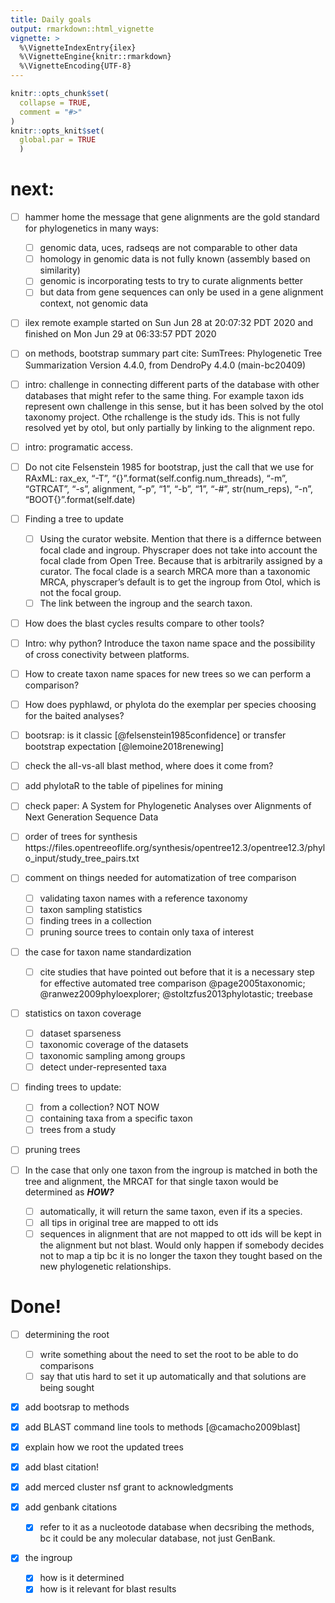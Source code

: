```yaml
---
title: Daily goals
output: rmarkdown::html_vignette
vignette: >
  %\VignetteIndexEntry{ilex}
  %\VignetteEngine{knitr::rmarkdown}
  %\VignetteEncoding{UTF-8}
---
```

```r
knitr::opts_chunk$set(
  collapse = TRUE,
  comment = "#>"
)
knitr::opts_knit$set(
  global.par = TRUE
  )
```

# next:


- [ ] hammer home the message that gene alignments are the gold standard for phylogenetics in many ways:
  - [ ] genomic data, uces, radseqs are not comparable to other data
  - [ ] homology in genomic data is not fully known (assembly based on similarity)
  - [ ] genomic is incorporating tests to try to curate alignments better
  - [ ] but data from gene sequences can only be used in a gene alignment context, not genomic data

- [ ] ilex remote example started on Sun Jun 28 at 20:07:32 PDT 2020 and finished on Mon Jun 29 at 06:33:57 PDT 2020

- [ ] on methods, bootstrap summary part cite:
 SumTrees: Phylogenetic Tree Summarization Version 4.4.0, from DendroPy 4.4.0 (main-bc20409)

- [ ] intro: challenge in connecting different parts of the database with other databases that might refer to the same thing. For example taxon ids represent own challenge in this sense, but it has been solved by the otol taxonomy project. Othe rchallenge is the study ids. This is not fully resolved yet by otol, but only partially by linking to the alignment repo.
- [ ] intro: programatic access.


- [ ] Do not cite Felsenstein 1985 for bootstrap, just the call that we use for RAxML:
rax_ex, "-T", "{}".format(self.config.num_threads),
                                 "-m", "GTRCAT",
                                 "-s", alignment,
                                 "-p", "1", "-b", "1", "-#", str(num_reps),
                                 "-n", "BOOT{}".format(self.date)
- [ ] Finding a tree to update
  - [ ]  Using the curator website. Mention that there is a differnce between focal clade and ingroup. Physcraper does not take into account the focal clade from Open Tree. Because that is arbitrarily assigned by a curator. The focal clade is a search MRCA more than a taxonomic MRCA, physcraper's default is to get the ingroup from Otol, which is not the focal group.
  - [ ] The link between the ingroup and the search taxon.

- [ ] How does the blast cycles results compare to other tools?

- [ ] Intro: why python? Introduce the taxon name space and the possibility of cross conectivity between platforms.

- [ ] How to create taxon name spaces for new trees so we can perform a comparison?

- [ ] How does pyphlawd, or phylota do the exemplar per species choosing for the baited analyses?

- [ ] bootsrap: is it classic [@felsenstein1985confidence] or transfer bootstrap expectation [@lemoine2018renewing]

- [ ] check the all-vs-all blast method, where does it come from?

- [ ] add phylotaR to the table of pipelines for mining
- [ ] check paper: A System for Phylogenetic Analyses over Alignments of Next Generation Sequence Data

- [ ] order of trees for synthesis https://files.opentreeoflife.org/synthesis/opentree12.3/opentree12.3/phylo_input/study_tree_pairs.txt

- [ ] comment on things needed for automatization of tree comparison
  - [ ] validating taxon names with a reference taxonomy
  - [ ] taxon sampling statistics
  - [ ] finding trees in a collection
  - [ ] pruning source trees to contain only taxa of interest

- [ ] the case for taxon name standardization
  - [ ] cite studies that have pointed out before that it is a necessary step for effective automated tree comparison @page2005taxonomic; @ranwez2009phyloexplorer; @stoltzfus2013phylotastic; treebase

- [ ] statistics on taxon coverage
  - [ ] dataset sparseness
  - [ ] taxonomic coverage of the datasets
  - [ ] taxonomic sampling among groups
  - [ ] detect under-represented taxa

- [ ] finding trees to update:
  - [ ] from a collection? NOT NOW
  - [ ] containing taxa from a specific taxon
  - [ ] trees from a study

- [ ] pruning trees

- [ ]  In the case that only one taxon from the ingroup is matched in both the tree and alignment, the MRCAT for that single taxon would be determined as ***HOW?***
  - [ ] automatically, it will return the same taxon, even if its a species.
  - [ ] all tips in original tree are mapped to ott ids
  - [ ] sequences in alignment that are not mapped to ott ids will be kept in the alignment but not blast. Would only happen if somebody decides not to map a tip bc it is no longer the taxon they tought based on the new phylogenetic relationships.

# Done!

- [ ] determining the root
  - [ ] write something about the need to set the root to be able to do comparisons
  - [ ] say that utis hard to set it up automatically and that solutions are being sought

- [x] add bootsrap to methods

- [x] add BLAST command line tools to methods [@camacho2009blast]

- [X] explain how we root the updated trees

- [X] add blast citation!

- [x] add merced cluster nsf grant to acknowledgments
- [X] add genbank citations
  - [x] refer to it as a nucleotode database when decsribing the methods, bc it could be any molecular database, not just GenBank.

- [x] the ingroup
  - [x] how is it determined
  - [x] how is it relevant for blast results
